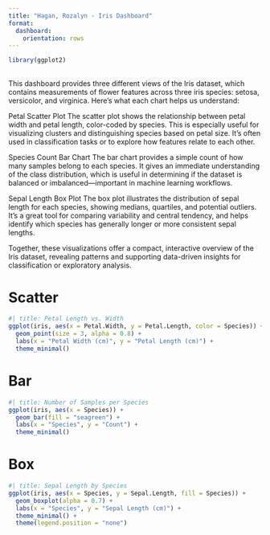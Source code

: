 ```yaml
---
title: "Hagan, Rozalyn - Iris Dashboard"
format:
  dashboard:
    orientation: rows
---
```


```r
library(ggplot2)
```


## {.sidebar}

This dashboard provides three different views of the Iris dataset, which contains measurements of flower features across three iris species: setosa, versicolor, and virginica. Here's what each chart helps us understand:

Petal Scatter Plot
The scatter plot shows the relationship between petal width and petal length, color-coded by species. This is especially useful for visualizing clusters and distinguishing species based on petal size. It’s often used in classification tasks or to explore how features relate to each other.

Species Count Bar Chart
The bar chart provides a simple count of how many samples belong to each species. It gives an immediate understanding of the class distribution, which is useful in determining if the dataset is balanced or imbalanced—important in machine learning workflows.

Sepal Length Box Plot
The box plot illustrates the distribution of sepal length for each species, showing medians, quartiles, and potential outliers. It’s a great tool for comparing variability and central tendency, and helps identify which species has generally longer or more consistent sepal lengths.

Together, these visualizations offer a compact, interactive overview of the Iris dataset, revealing patterns and supporting data-driven insights for classification or exploratory analysis.




# Scatter {height="70%"}

```r
#| title: Petal Length vs. Width
ggplot(iris, aes(x = Petal.Width, y = Petal.Length, color = Species)) +
  geom_point(size = 3, alpha = 0.8) +
  labs(x = "Petal Width (cm)", y = "Petal Length (cm)") +
  theme_minimal()

```

# Bar

```r
#| title: Number of Samples per Species
ggplot(iris, aes(x = Species)) +
  geom_bar(fill = "seagreen") +
  labs(x = "Species", y = "Count") +
  theme_minimal()
```

# Box

```r
#| title: Sepal Length by Species
ggplot(iris, aes(x = Species, y = Sepal.Length, fill = Species)) +
  geom_boxplot(alpha = 0.7) +
  labs(x = "Species", y = "Sepal Length (cm)") +
  theme_minimal() +
  theme(legend.position = "none")
```

